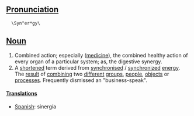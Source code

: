 ==[[Pronunciation]]==
   \Syn"er*gy\

==[[Noun]]==
#Combined action; especially ([[medicine]]), the combined healthy action of every organ of a particular system; as, the digestive synergy.
#A [[short]]ened term derived from [[synchronise]]d / [[synchronize]]d [[energy]]. The [[result]] of [[combining]] two [[different]] [[group]]s, [[people]], [[object]]s or [[process]]es. Frequently dismissed an "business-speak".

====[[Translation]]s====
*[[Spanish]]: sinergía